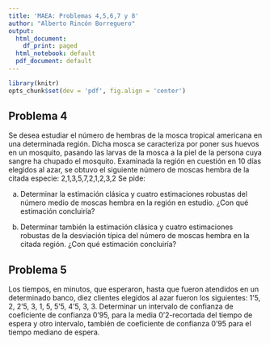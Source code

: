 ```yaml
---
title: 'MAEA: Problemas 4,5,6,7 y 8'
author: "Alberto Rincón Borreguero"
output:
  html_document:
    df_print: paged
  html_notebook: default
  pdf_document: default
---
```


```r
library(knitr)
opts_chunk$set(dev = 'pdf', fig.align = 'center')
```

## Problema 4

  Se desea estudiar el número de hembras de la mosca tropical americana en una determinada región. Dicha mosca se caracteriza por poner sus huevos en un mosquito, pasando las larvas de la mosca a la piel de la persona cuya sangre ha chupado el mosquito.
  Examinada la región en cuestión en 10 días elegidos al azar, se obtuvo el siguiente número de moscas hembra de la citada especie:
                    2,1,3,5,7,2,1,2,3,2
Se pide:

 a) Determinar la estimación clásica y cuatro estimaciones robustas del número medio de moscas hembra en la región en estudio. ¿Con qué estimación concluiría?
 
 b) Determinar también la estimación clásica y cuatro estimaciones robustas de la desviación típica del número de moscas hembra en la citada región. ¿Con qué estimación concluiría?
 
## Problema 5

  Los tiempos, en minutos, que esperaron, hasta que fueron atendidos en un determinado banco, diez clientes elegidos al azar fueron los siguientes: 1'5, 2, 2'5, 3, 1, 5, 5'5, 4'5, 3, 3. Determinar un intervalo de confianza de coeficiente de confianza 0'95, para la media 0'2-recortada del tiempo de espera y otro intervalo, también de coeficiente de confianza 0'95 para el tiempo mediano de espera.

 
